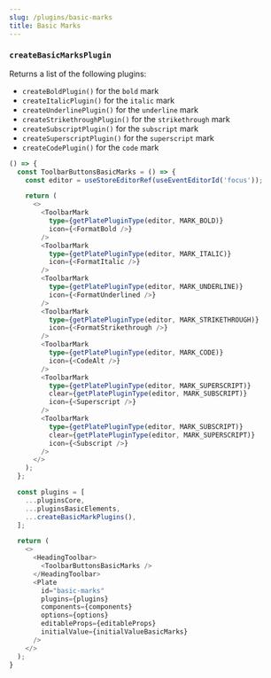 ```yaml
---
slug: /plugins/basic-marks
title: Basic Marks
---
```


### `createBasicMarksPlugin`

Returns a list of the following plugins:
- `createBoldPlugin()` for the `bold` mark
- `createItalicPlugin()` for the `italic` mark
- `createUnderlinePlugin()` for the `underline` mark
- `createStrikethroughPlugin()` for the `strikethrough` mark
- `createSubscriptPlugin()` for the `subscript` mark
- `createSuperscriptPlugin()` for the `superscript` mark
- `createCodePlugin()` for the `code` mark

```ts live
() => {
  const ToolbarButtonsBasicMarks = () => {
    const editor = useStoreEditorRef(useEventEditorId('focus'));

    return (
      <>
        <ToolbarMark
          type={getPlatePluginType(editor, MARK_BOLD)}
          icon={<FormatBold />}
        />
        <ToolbarMark
          type={getPlatePluginType(editor, MARK_ITALIC)}
          icon={<FormatItalic />}
        />
        <ToolbarMark
          type={getPlatePluginType(editor, MARK_UNDERLINE)}
          icon={<FormatUnderlined />}
        />
        <ToolbarMark
          type={getPlatePluginType(editor, MARK_STRIKETHROUGH)}
          icon={<FormatStrikethrough />}
        />
        <ToolbarMark
          type={getPlatePluginType(editor, MARK_CODE)}
          icon={<CodeAlt />}
        />
        <ToolbarMark
          type={getPlatePluginType(editor, MARK_SUPERSCRIPT)}
          clear={getPlatePluginType(editor, MARK_SUBSCRIPT)}
          icon={<Superscript />}
        />
        <ToolbarMark
          type={getPlatePluginType(editor, MARK_SUBSCRIPT)}
          clear={getPlatePluginType(editor, MARK_SUPERSCRIPT)}
          icon={<Subscript />}
        />
      </>
    );
  };

  const plugins = [
    ...pluginsCore,
    ...pluginsBasicElements,
    ...createBasicMarkPlugins(),
  ];

  return (
    <>
      <HeadingToolbar>
        <ToolbarButtonsBasicMarks />
      </HeadingToolbar>
      <Plate
        id="basic-marks"
        plugins={plugins}
        components={components}
        options={options}
        editableProps={editableProps}
        initialValue={initialValueBasicMarks}
      />
    </>
  );
}
```